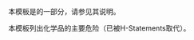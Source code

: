 {{Documentation subpage}}
本模板是{{tl|Chembox}}的一部分，请参见其说明。

本模板列出化学品的主要危险（已被H-Statements取代）。
<includeonly>
[[Category:化学信息框模板|{{PAGENAME}}]]
</includeonly>